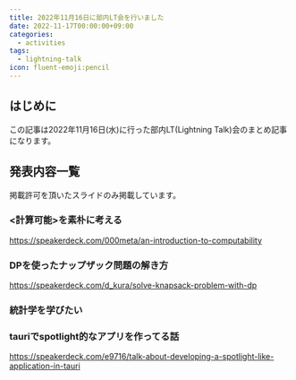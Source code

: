 ```yaml
---
title: 2022年11月16日に部内LT会を行いました
date: 2022-11-17T00:00:00+09:00
categories:
  - activities
tags:
  - lightning-talk
icon: fluent-emoji:pencil
---
```


## はじめに

この記事は2022年11月16日(水)に行った部内LT(Lightning Talk)会のまとめ記事になります。

## 発表内容一覧

掲載許可を頂いたスライドのみ掲載しています。

### &lt;計算可能&gt;を素朴に考える

https://speakerdeck.com/000meta/an-introduction-to-computability

### DPを使ったナップザック問題の解き方

https://speakerdeck.com/d_kura/solve-knapsack-problem-with-dp

### 統計学を学びたい

### tauriでspotlight的なアプリを作ってる話

https://speakerdeck.com/e9716/talk-about-developing-a-spotlight-like-application-in-tauri
